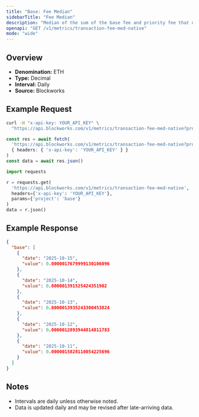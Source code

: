 ```yaml
---
title: "Base: Fee Median"
sidebarTitle: "Fee Median"
description: "Median of the sum of the base fee and priority fee that day"
openapi: "GET /v1/metrics/transaction-fee-med-native"
mode: "wide"
---
```


## Overview

- **Denomination:** ETH
- **Type:** Decimal
- **Interval:** Daily
- **Source:** Blockworks

## Example Request

<CodeGroup>

```bash cURL
curl -H "x-api-key: YOUR_API_KEY" \
  "https://api.blockworks.com/v1/metrics/transaction-fee-med-native?project=base"
```

```typescript TypeScript
const res = await fetch(
  'https://api.blockworks.com/v1/metrics/transaction-fee-med-native?project=base',
  { headers: { 'x-api-key': 'YOUR_API_KEY' } }
)
const data = await res.json()
```

```python Python
import requests

r = requests.get(
  'https://api.blockworks.com/v1/metrics/transaction-fee-med-native',
  headers={'x-api-key': 'YOUR_API_KEY'},
  params={'project': 'base'}
)
data = r.json()
```

</CodeGroup>

## Example Response

```json
{
  "base": [
    {
      "date": "2025-10-15",
      "value": 0.0000017679999130106096
    },
    {
      "date": "2025-10-14",
      "value": 0.000001391525424351902
    },
    {
      "date": "2025-10-13",
      "value": 0.0000013935243300453824
    },
    {
      "date": "2025-10-12",
      "value": 0.0000012893944814811783
    },
    {
      "date": "2025-10-11",
      "value": 0.0000015828110054225696
    }
  ]
}
```

## Notes
- Intervals are daily unless otherwise noted.
- Data is updated daily and may be revised after late-arriving data.